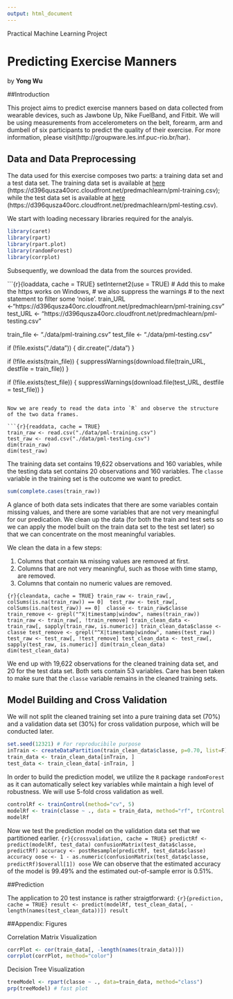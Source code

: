 ```yaml
---
output: html_document
---
```

Practical Machine Learning Project

Predicting Exercise Manners
===========================================

by **Yong Wu**


##Introduction

This project aims to predict exercise manners based on data collected from wearable devices, such as Jawbone Up, Nike FuelBand, and Fitbit. We will be using measurements from accelerometers on the belt, forearm, arm and dumbell of six participants to predict the quality of their exercise. For more information, please visit(http://groupware.les.inf.puc-rio.br/har).

## Data and Data Preprocessing

The data used for this exercise composes two parts: a training data set and a test data set. The training data set is available at [here](https://d396qusza40orc.cloudfront.net/predmachlearn/pml-training.csv) (https://d396qusza40orc.cloudfront.net/predmachlearn/pml-training.csv); while the test data set is available at [here](https://d396qusza40orc.cloudfront.net/predmachlearn/pml-testing.csv) (https://d396qusza40orc.cloudfront.net/predmachlearn/pml-testing.csv). 

We start with loading necessary libraries required for the analyis.
```r
library(caret)
library(rpart)
library(rpart.plot)
library(randomForest)
library(corrplot)
```

Subsequently, we download the data from the sources provided.

```{r}{loaddata, cache = TRUE}
setInternet2(use = TRUE) # Add this to make the https works on Windows, 
                         # we also suppress the warnings
                         # to the next statement to filter some 'noise'.
train_URL <-"https://d396qusza40orc.cloudfront.net/predmachlearn/pml-training.csv" 
test_URL <- "https://d396qusza40orc.cloudfront.net/predmachlearn/pml-testing.csv"

train_file <- "./data/pml-training.csv"
test_file  <- "./data/pml-testing.csv"

if (!file.exists("./data")) 
{
  dir.create("./data")
}

if (!file.exists(train_file)) 
{
  suppressWarnings(download.file(train_URL, destfile = train_file))
}

if (!file.exists(test_file)) 
{
  suppressWarnings(download.file(test_URL, destfile = test_file))
}

```

Now we are ready to read the data into `R` and observe the structure of the two data frames.

```{r}{readdata, cache = TRUE}
train_raw <- read.csv("./data/pml-training.csv")
test_raw <- read.csv("./data/pml-testing.csv")
dim(train_raw)
dim(test_raw)
```

The training data set contains 19,622 observations and 160 variables, while the testing data set contains 20 observations and 160 variables. The `classe` variable in the training set is the outcome we want to predict. 

```r
sum(complete.cases(train_raw))
```

A glance of both data sets indicates that there are some variables contain missing values, and there are some variables that are not very meaningful for our predication. We clean up the data (for both the train and test sets so we can apply the model built on the train data set to the test set later) so that we can concentrate on the most meaningful variables.

We clean the data in a few steps:

  1. Columns that contain `NA` missing values are removed at first.
  2. Columns that are not very meaningful, such as those with time stamp, are removed.
  3. Columns that contain no numeric values are removed.

```{r}{cleandata, cache = TRUE}
train_raw <- train_raw[, colSums(is.na(train_raw)) == 0] 
test_raw <- test_raw[, colSums(is.na(test_raw)) == 0] 
classe <- train_raw$classe
train_remove <- grepl("^X|timestamp|window", names(train_raw))
train_raw <- train_raw[, !train_remove]
train_clean_data <- train_raw[, sapply(train_raw, is.numeric)]
train_clean_data$classe <- classe
test_remove <- grepl("^X|timestamp|window", names(test_raw))
test_raw <- test_raw[, !test_remove]
test_clean_data <- test_raw[, sapply(test_raw, is.numeric)]
dim(train_clean_data)
dim(test_clean_data)
```

We end up with 19,622 observations for the cleaned training data set, and 20 for the test data set. Both sets contain 53 variables. Care has been taken to make sure that the `classe` variable remains in the cleaned training sets.

## Model Building and Cross Validation

We will not split the cleaned training set into a pure training data set (70%) and a validation data set (30%) for cross validation purpose, which will be conducted later.

```r
set.seed(12321) # For reproducibile purpose
inTrain <- createDataPartition(train_clean_data$classe, p=0.70, list=F)
train_data <- train_clean_data[inTrain, ]
test_data <- train_clean_data[-inTrain, ]
```

In order to build the prediction model, we utilize the `R` package `randomForest` as it can automatically select key variables while maintain a high level of robustness. We will use 5-fold cross validation as well.

```r
controlRf <- trainControl(method="cv", 5)
modelRf <- train(classe ~ ., data = train_data, method="rf", trControl = controlRf, ntree = 250)
modelRf
```

Now we test the prediction model on the validation data set that we partitioned earlier.
```{r}{crossvalidation, cache = TRUE}
predictRf <- predict(modelRf, test_data)
confusionMatrix(test_data$classe, predictRf)
accuracy <- postResample(predictRf, test_data$classe)
accuracy
oose <- 1 - as.numeric(confusionMatrix(test_data$classe, predictRf)$overall[1])
oose
```
We can observe that the estimated accuracy of the model is 99.49% and the estimated out-of-sample error is 0.51%.

##Prediction

The application to 20 test instance is rather straigtforward:
```{r}{prediction, cache = TRUE}
result <- predict(modelRf, test_clean_data[, -length(names(test_clean_data))])
result
```

##Appendix: Figures

Correlation Matrix Visualization
```r
corrPlot <- cor(train_data[, -length(names(train_data))])
corrplot(corrPlot, method="color")
```
Decision Tree Visualization
```r
treeModel <- rpart(classe ~ ., data=train_data, method="class")
prp(treeModel) # fast plot
```